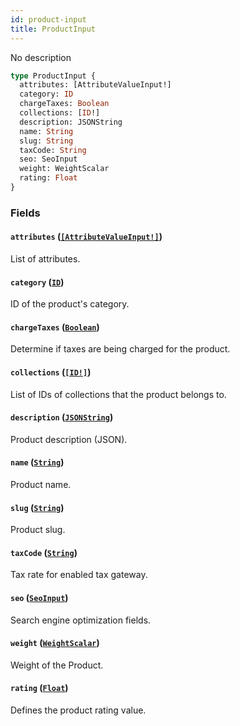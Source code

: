 ```yaml
---
id: product-input
title: ProductInput
---
```


No description

```graphql
type ProductInput {
  attributes: [AttributeValueInput!]
  category: ID
  chargeTaxes: Boolean
  collections: [ID!]
  description: JSONString
  name: String
  slug: String
  taxCode: String
  seo: SeoInput
  weight: WeightScalar
  rating: Float
}
```

### Fields

#### `attributes` ([`[AttributeValueInput!]`](/developer/api-reference/inputs/attribute-value-input.mdx))

List of attributes.

#### `category` ([`ID`](/developer/api-reference/scalars/id.mdx))

ID of the product's category.

#### `chargeTaxes` ([`Boolean`](/developer/api-reference/scalars/boolean.mdx))

Determine if taxes are being charged for the product.

#### `collections` ([`[ID!]`](/developer/api-reference/scalars/id.mdx))

List of IDs of collections that the product belongs to.

#### `description` ([`JSONString`](/developer/api-reference/scalars/json-string.mdx))

Product description (JSON).

#### `name` ([`String`](/developer/api-reference/scalars/string.mdx))

Product name.

#### `slug` ([`String`](/developer/api-reference/scalars/string.mdx))

Product slug.

#### `taxCode` ([`String`](/developer/api-reference/scalars/string.mdx))

Tax rate for enabled tax gateway.

#### `seo` ([`SeoInput`](/developer/api-reference/inputs/seo-input.mdx))

Search engine optimization fields.

#### `weight` ([`WeightScalar`](/developer/api-reference/scalars/weight-scalar.mdx))

Weight of the Product.

#### `rating` ([`Float`](/developer/api-reference/scalars/float.mdx))

Defines the product rating value.
